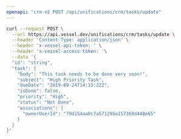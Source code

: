 ```yaml
---
openapi: "crm-v2 POST /api/unifications/crm/tasks/update"
---
```


<RequestExample>

```bash Request
curl --request POST \
  --url https://api.vessel.dev/unifications/crm/tasks/update \
  --header 'Content-Type: application/json' \
  --header 'x-vessel-api-token: ' \
  --header 'x-vessel-access-token: '\
  --data '{
  "id": "string",
  "task": {
    "body": "This task needs to be done very soon!",
    "subject": "High Priority Task",
    "dueDate": "2019-09-24T14:15:22Z",
    "isDone": false,
    "priority": "High",
    "status": "Not Done",
    "associations": {
      "ownerUserId": "79d154aa0c7a571295a157369d448e65"
    }
  }
}'
```

</RequestExample>


